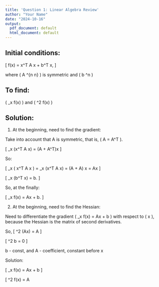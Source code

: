 ```yaml
---
title: 'Question 1: Linear Algebra Review'
author: "Your Name"
date: "2024-10-16"
output:
  pdf_document: default
  html_document: default
---
```


## Initial conditions:

\[
f(x) = \frac{1}{2} x^T A x + b^T x,
\]

where \( A \in \mathbb{R}^{n \times n} \) is symmetric and \( b \in \mathbb{R}^n \)

## To find:

\( \nabla_x f(x) \) and \( \nabla^2 f(x) \)

## Solution:

1) At the beginning, need to find the gradient:

Take into account that A is symmetric, that is, \( A = A^T \).

\[
\nabla_x (x^T A x) = (A + A^T)x
\]

So:

\[
\nabla_x \left( \frac{1}{2} x^T A x \right) = \frac{1}{2} \nabla_x (x^T A x) = \frac{1}{2} (A + A) x = Ax
\]

\[
\nabla_x (b^T x) = b.
\]

So, at the finally:


\[
\nabla_x f(x) = Ax + b.
\]


2) At the beginning, need to find the Hessian:

Need to differentiate the gradient \( \nabla_x f(x) = Ax + b \) with respect to \( x \), because the Hessian is the matrix of second derivatives.

So, 
\[
\nabla^2 (Ax) = A
\]

\[
\nabla^2 b = 0
\]

b - const, and A - coefficient, constant before x

Solution:

\[
\nabla_x f(x) = Ax + b
\]

\[
\nabla^2 f(x) = A




